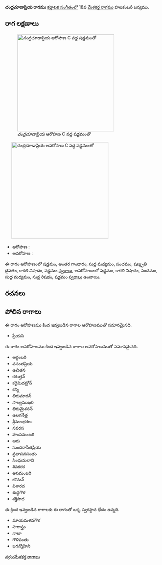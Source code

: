{{Infobox ragam
	| name          	= చంద్రచూడాప్రియ
	| synonym	    	= 
	| mela          	= 
	| chakra        	= 
	| janaka        	= 
	| type          	= షడవ-ఔడవ
	| arohanam      	= {{svaraC|S|G3|M1|P|D3|N3|S'}} 
	| avarohanam    	= {{svaraC|S'|N3|P|M1|R1|S}}
	| jeeva         	=
	| chhaya        	=
	| nyasa         	=
	| vishesha      	= 
	| equivalent  		= 
}}
{{కర్ణాటక సంగీత రాగాలు}}
'''చంద్రచూడాప్రియ రాగము''' [[కర్ణాటక సంగీతం]]లో 18వ [[మేళకర్త రాగము]]  హటకంబరీ జన్యము. 


==రాగ లక్షణాలు==
[[Image:candracudapriya_ar_kb2wiki.png|thumb|right|316px|''చంద్రచూడాప్రియ'' ఆరోహణ C వద్ద షడ్జమంతో]]
	[[Image:candracudapriya_av_kb2wiki.png|thumb|right|316px|''చంద్రచూడాప్రియ'' అవరోహణ C వద్ద షడ్జమంతో]]

* ఆరోహణ : {{svaraC|S|G3|M1|P|D3|N3|S'}} 
* అవరోహణ : {{svaraC|S'|N3|P|M1|R1|S}}

ఈ రాగం ఆరోహణంలో షడ్జమం, అంతర గాంధారం, సుద్ద మధ్యమం, పంచమం, షట్శృతి దైవతం, కాకలి  నిషాదం, షడ్జమం [[స్వరాలు]], అవరోహణంలో షడ్జమం, కాకలి  నిషాదం, పంచమం, సుద్ద మధ్యమం, సుద్ద  రిషభం, షడ్జమం [[స్వరాలు]] ఉంటాయి.

==రచనలు==



==పోలిన రాగాలు==
ఈ రాగం ఆరోహణము కింద ఇవ్వబడిన రాగాల ఆరోహణముతో సమానమైనది.
* ప్రేయసి

ఈ రాగం అవరోహణము కింద ఇవ్వబడిన రాగాల అవరోహణముతో సమానమైనది.
* అర్ధంబరి
* వసంతప్రియ
* ఉచితన
* కరుత్తన్
* కరైమిదట్రోన్
* కన్ని
* తిరుమారన్
* సాల్వముఖరి
* తిరుమైశనన్
* ఉలగనేత్ర
* శ్రీమలభరణ
* నవరస
* హంసమంజరి
* ఆరు
* సుందరాసీతప్రియ
* ప్రతాపవసంతం
* సింధుమలావి
* శివకరక
* అసమంజరి
* బౌమన్
* విశారద
* శుద్ధగౌళ
* శక్తిపాద

ఈ క్రింద ఇవ్వబడిన రాగాలకు ఈ రాగంతో ఒక్క స్వరస్థాన భేదం ఉన్నది.
* మాయమళవగౌళ
* సౌరాస్త్రం
* నాటా
* గౌళిపంతు
* జగన్మోహిని



[[వర్గం:మేళకర్త రాగాలు]]
